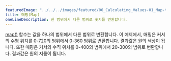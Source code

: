 ---
featuredImage: "../../../images/featured/06_Calculating_Values-01_Map-thumbnail.png"
title: 매핑(Map)
oneLineDescription: 한 범위에서 다른 범위로 숫자를 변환합니다.
---

<a href="https://p5js.org/reference/p5/map" target="_blank">map()</a> 함수는 값을 하나의 범위에서 다른 범위로 변환합니다. 이 예제에서, 매핑은 커서의 수평 위치를 0-720의 범위에서 0-360 범위로 변환합니다. 결과값은 원의 색상이 됩니다. 또한 매핑은 커서의 수직 위치를 0-400의 범위에서 20-300의 범위로 변환합니다. 결과값은 원의 지름이 됩니다.
